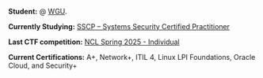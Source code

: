 **Student:** @ [WGU](https://www.wgu.edu/).

**Currently Studying:** [SSCP – Systems Security Certified Practitioner](https://www.isc2.org/certifications/sscp)

**Last CTF competition:** [NCL Spring 2025 - Individual](https://nationalcyberleague.org/competition)

**Current Certifications:** A+, Network+, ITIL 4, Linux LPI Foundations, Oracle Cloud, and Security+